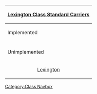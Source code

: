 {| class="mw-collapsible mw-collapsed wikitable" align=center
! [[:Category:Lexington Class|Lexington Class Standard Carriers]]
|-
! Implemented
|-
| align=center | {{ShipLink|Saratoga}}
|-
! Unimplemented
|-
| align=center | [[wikipedia:USS Lexington (CV-2)|Lexington]]
|}<noinclude>[[Category:Class Navbox]]</noinclude>